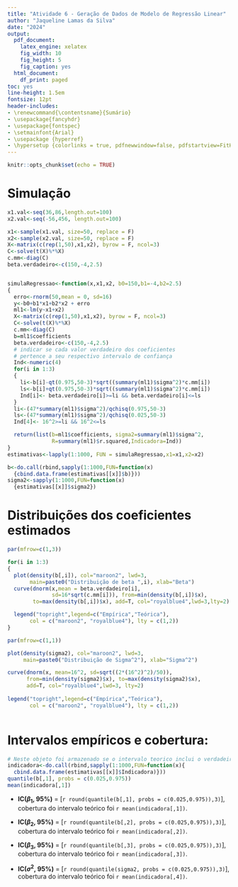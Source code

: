 ```yaml
---
title: "Atividade 6 - Geração de Dados de Modelo de Regressão Linear"
author: "Jaqueline Lamas da Silva"
date: "2024"
output:
  pdf_document:
    latex_engine: xelatex
    fig_width: 10
    fig_height: 5
    fig_caption: yes
  html_document:
    df_print: paged
toc: yes
line-height: 1.5em
fontsize: 12pt
header-includes:
- \renewcommand{\contentsname}{Sumário}
- \usepackage{fancyhdr}
- \usepackage{fontspec}
- \setmainfont{Arial}
- \usepackage {hyperref}
- \hypersetup {colorlinks = true, pdfnewwindow=false, pdfstartview=FitH}
---
```

\addtolength{\headheight}{2cm}
\lhead{\includegraphics[height=1.5cm]{../../template_pdf_rmd/logo.png}}
\renewcommand{\headrulewidth}{1pt}


\pagestyle{fancyplain}
\renewcommand{\footrulewidth}{0pt}

```r
knitr::opts_chunk$set(echo = TRUE)
```

\newpage

# Simulação

\begin{center}
$Y_i=150-4x_{i1}+2.5x_{i2} + \varepsilon_i$ 

$\varepsilon \sim  N(0,(16)^2)$
\end{center}
```r
x1.val<-seq(36,86,length.out=100)
x2.val<-seq(-56,456, length.out=100)

x1<-sample(x1.val, size=50, replace = F)
x2<-sample(x2.val, size=50, replace = F)
X<-matrix(c(rep(1,50),x1,x2), byrow = F, ncol=3)
C<-solve(t(X)%*%X)
c.mm<-diag(C)
beta.verdadeiro<-c(150,-4,2.5)


simulaRegressao<-function(x,x1,x2, b0=150,b1=-4,b2=2.5)
{
  erro<-rnorm(50,mean = 0, sd=16)
  y<-b0+b1*x1+b2*x2 + erro
  ml1<-lm(y~x1+x2)
  X<-matrix(c(rep(1,50),x1,x2), byrow = F, ncol=3)
  C<-solve(t(X)%*%X)
  c.mm<-diag(C)
  b=ml1$coefficients
  beta.verdadeiro<-c(150,-4,2.5)
  # indicar se cada valor verdadeiro dos coeficientes 
  # pertence a seu respectivo intervalo de confiança
  Ind<-numeric(4)
  for(i in 1:3)
  {
    li<-b[i]-qt(0.975,50-3)*sqrt((summary(ml1)$sigma^2)*c.mm[i])
    ls<-b[i]+qt(0.975,50-3)*sqrt((summary(ml1)$sigma^2)*c.mm[i])
    Ind[i]<- beta.verdadeiro[i]>=li && beta.verdadeiro[i]<=ls
  }
  li<-(47*summary(ml1)$sigma^2)/qchisq(0.975,50-3)
  ls<-(47*summary(ml1)$sigma^2)/qchisq(0.025,50-3)
  Ind[4]<- 16^2>=li && 16^2<=ls

  return(list(b=ml1$coefficients, sigma2=summary(ml1)$sigma^2,
              R=summary(ml1)$r.squared,Indicadora=Ind))
}
estimativas<-lapply(1:1000, FUN = simulaRegressao,x1=x1,x2=x2)

b<-do.call(rbind,sapply(1:1000,FUN=function(x)
  {cbind.data.frame(estimativas[[x]]$b)}))
sigma2<-sapply(1:1000,FUN=function(x)
  {estimativas[[x]]$sigma2})

```

# Distribuições dos coeficientes estimados

```r
par(mfrow=c(1,3))

for(i in 1:3)
{
  plot(density(b[,i]), col="maroon2", lwd=3, 
       main=paste0("Distribuição de beta ",i), xlab="Beta")
  curve(dnorm(x,mean = beta.verdadeiro[i], 
              sd=16*sqrt(c.mm[i])), from=min(density(b[,i])$x),
        to=max(density(b[,i])$x), add=T, col="royalblue4",lwd=3,lty=2)

  legend("topright",legend=c("Empírica","Teórica"), 
       col = c("maroon2", "royalblue4"), lty = c(1,2))
}
```

\newpage
```r
par(mfrow=c(1,1))

plot(density(sigma2), col="maroon2", lwd=3, 
     main=paste0("Distribuição de Sigma^2"), xlab="Sigma^2")

curve(dnorm(x, mean=16^2, sd=sqrt((2*(16^2)^2)/50)),
      from=min(density(sigma2)$x), to=max(density(sigma2)$x), 
      add=T, col="royalblue4",lwd=3, lty=2)
      
legend("topright",legend=c("Empírica","Teórica"), 
       col = c("maroon2", "royalblue4"), lty = c(1,2))



```
\newpage

# Intervalos empíricos e cobertura:

```r
# Neste objeto foi armazenado se o intervalo teorico inclui o verdadeiro parametro
indicadora<-do.call(rbind,sapply(1:1000,FUN=function(x){
  cbind.data.frame(estimativas[[x]]$Indicadora)}))
quantile(b[,1], probs = c(0.025,0.975))
mean(indicadora[,1])
```
* **IC($\beta_1$, 95%)** = [`r round(quantile(b[,1], probs = c(0.025,0.975)),3) `], cobertura do intervalo teórico foi `r mean(indicadora[,1])`.


* **IC($\beta_2$, 95%)** = [`r round(quantile(b[,2], probs = c(0.025,0.975)),3) `], cobertura do intervalo teórico foi `r mean(indicadora[,2])`.

* **IC($\beta_3$, 95%)** = [`r round(quantile(b[,3], probs = c(0.025,0.975)),3) `], cobertura do intervalo teórico foi `r mean(indicadora[,3])`.

* **IC($\sigma^2$, 95%)** = [`r round(quantile(sigma2, probs = c(0.025,0.975)),3) `], cobertura do intervalo teórico foi `r mean(indicadora[,4])`.

